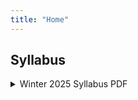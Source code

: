 ```yaml
---
title: "Home"
---
```


## Syllabus

```{=html}
<details>
  <summary>Winter 2025 Syllabus PDF</summary>
  <a class="btn btn-primary btn-lg cv-download" href="DDocuments/Syllabus/Syllabus.pdf" target="_blank">
    <i class="fa-solid fa-file-arrow-down"></i>&ensp;Download
  </a>
  <div class="embed-container">
    <iframe src="Documents/Syllabus/Syllabus.pdf" style="border: 0.5px" height="1000" width="800"></iframe>
  </div>
</details>
```

